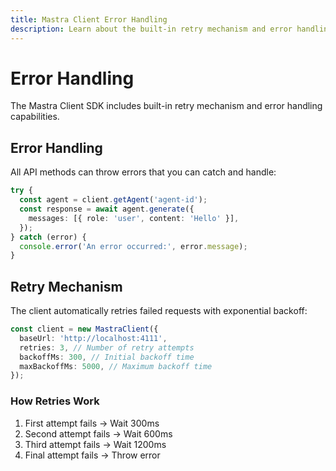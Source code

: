 ```yaml
---
title: Mastra Client Error Handling
description: Learn about the built-in retry mechanism and error handling capabilities in the Mastra client-js SDK.
---
```


# Error Handling

The Mastra Client SDK includes built-in retry mechanism and error handling capabilities.

## Error Handling

All API methods can throw errors that you can catch and handle:

```typescript
try {
  const agent = client.getAgent('agent-id');
  const response = await agent.generate({
    messages: [{ role: 'user', content: 'Hello' }],
  });
} catch (error) {
  console.error('An error occurred:', error.message);
}
```

## Retry Mechanism

The client automatically retries failed requests with exponential backoff:

```typescript
const client = new MastraClient({
  baseUrl: 'http://localhost:4111',
  retries: 3, // Number of retry attempts
  backoffMs: 300, // Initial backoff time
  maxBackoffMs: 5000, // Maximum backoff time
});
```

### How Retries Work

1. First attempt fails → Wait 300ms
2. Second attempt fails → Wait 600ms
3. Third attempt fails → Wait 1200ms
4. Final attempt fails → Throw error
